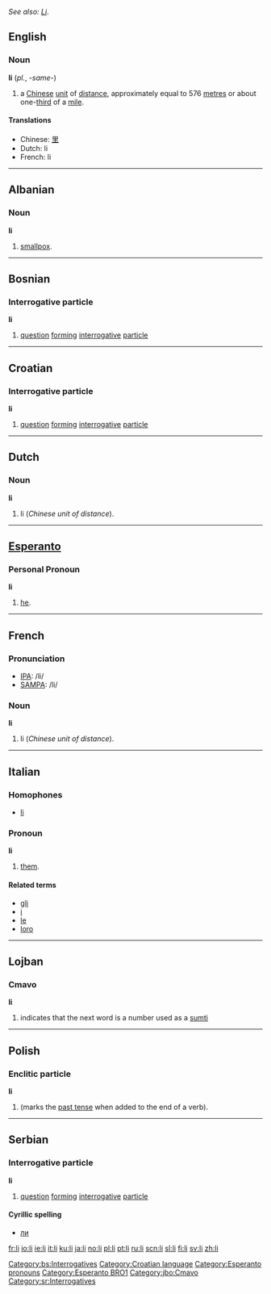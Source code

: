 ''See also: [[Li]]''.
==English==
===Noun===
'''li''' (''pl.'', -''same''-)
# a [[Chinese]] [[unit]] of [[distance]], approximately equal to 576 [[metre]]s or about one-[[third]] of a [[mile]].

====Translations====
*Chinese: [[里]]
*Dutch: li
*French: li

----

==Albanian==
===Noun===
'''li''' {{f}}
# [[smallpox]].

----

==Bosnian==
===Interrogative particle===
'''li'''
#[[question]] [[forming]] [[interrogative]] [[particle]]
[[Category:bs:Interrogatives]]

----

==Croatian==
===Interrogative particle===
'''li'''
#[[question]] [[forming]] [[interrogative]] [[particle]]
[[Category:Croatian language]]

----

==Dutch==
===Noun===
'''li'''
#li (''Chinese unit of distance'').

----

==[[Esperanto]]==
===Personal Pronoun===
'''li'''
# [[he]].

[[Category:Esperanto pronouns]]
[[Category:Esperanto BRO1]]

----

==French==

===Pronunciation===
*[[w:IPA|IPA]]: /li/
*[[w:SAMPA|SAMPA]]: /li/

===Noun===
'''li''' {{m}}
#li (''Chinese unit of distance'').

----

==Italian==
===Homophones===
*[[lì]]
===Pronoun===
'''li'''
# [[them]].
====Related terms====
*[[gli]]
*[[i#Italian|i]]
*[[le#Italian|le]]
*[[loro]]

----

==Lojban==
===Cmavo===
'''li'''
# indicates that the next word is a number used as a [[sumti]]

[[Category:jbo:Cmavo]]
----

==Polish==
===Enclitic particle===
'''li'''
# (marks the [[past tense]] when added to the end of a verb).

----

==Serbian==
===Interrogative particle===
'''li'''
#[[question]] [[forming]] [[interrogative]] [[particle]]
====Cyrillic spelling====
*[[ли#Serbian|ли]]
[[Category:sr:Interrogatives]]

[[fr:li]]
[[io:li]]
[[ie:li]]
[[it:li]]
[[ku:li]]
[[ja:li]]
[[no:li]]
[[pl:li]]
[[pt:li]]
[[ru:li]]
[[scn:li]]
[[sl:li]]
[[fi:li]]
[[sv:li]]
[[zh:li]]